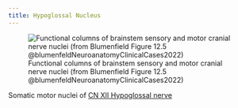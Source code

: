 ```yaml
---
title: Hypoglossal Nucleus
---
```


![Functional columns of brainstem sensory and motor cranial nerve nuclei (from Blumenfield Figure 12.5 @blumenfeldNeuroanatomyClinicalCases2022)](/The Archive/Neuro/Neuroanatomy/Cranial Nerves/images/fig12.5 blumenfield CN nuclei.png)

Somatic motor nuclei of [CN XII Hypoglossal nerve]({{< var ref-cn12.path >}})